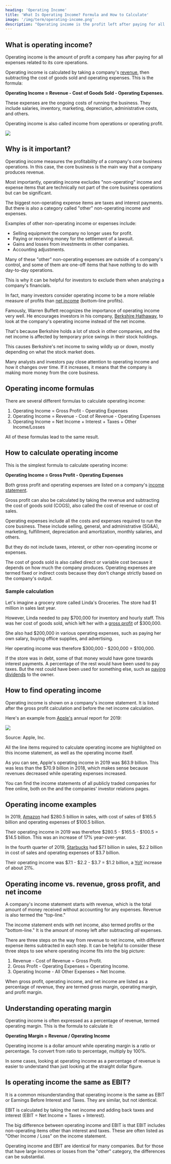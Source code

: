 ```yaml
---
heading: 'Operating Income'
title: 'What Is Operating Income? Formula and How to Calculate'
image: '/img/term/operating-income.png'
description: "Operating income is the profit left after paying for all expenses related to a company's core operations. It is a commonly used measure of profitability."
---
```


## What is operating income?

Operating income is the amount of profit a company has after paying for all expenses related to its core operations.

Operating income is calculated by taking a company's [revenue](/term/revenue/), then subtracting the cost of goods sold and operating expenses. This is the formula:

**Operating Income = Revenue - Cost of Goods Sold - Operating Expenses.**

These expenses are the ongoing costs of running the business. They include salaries, inventory, marketing, depreciation, administrative costs, and others.

Operating income is also called income from operations or operating profit.

<img
	src="/img/term/operating-income.png"
	text="Operating income formula"
	width={926}
	height={463}
	className="add-border"
/>

## Why is it important?

Operating income measures the profitability of a company's _core_ business operations. In this case, the core business is the main way that a company produces revenue.

Most importantly, operating income excludes "non-operating" income and expense items that are technically not part of the core business operations but can be significant.

The biggest non-operating expense items are taxes and interest payments. But there is also a category called "other" non-operating income and expenses.

Examples of other non-operating income or expenses include:

-  Selling equipment the company no longer uses for profit.
-  Paying or receiving money for the settlement of a lawsuit.
-  Gains and losses from investments in other companies.
-  Accounting adjustments.

Many of these "other" non-operating expenses are outside of a company's control, and some of them are one-off items that have nothing to do with day-to-day operations.

This is why it can be helpful for investors to exclude them when analyzing a company's financials.

In fact, many investors consider operating income to be a more reliable measure of profits than [net income](/term/net-income/) (bottom-line profits).

Famously, Warren Buffett recognizes the importance of operating income very well. He encourages investors in his company, [Berkshire Hathaway](/stocks/brk.b/), to look at the company's operating income instead of the net income.

That's because Berkshire holds a lot of stock in other companies, and the net income is affected by temporary price swings in their stock holdings.

This causes Berkshire's net income to swing wildly up or down, mostly depending on what the stock market does.

Many analysts and investors pay close attention to operating income and how it changes over time. If it increases, it means that the company is making more money from the core business.

## Operating income formulas

There are several different formulas to calculate operating income:

1. Operating Income = Gross Profit - Operating Expenses
2. Operating Income = Revenue - Cost of Revenue - Operating Expenses
3. Operating Income = Net Income + Interest + Taxes + Other Income/Losses

All of these formulas lead to the same result.

## How to calculate operating income

This is the simplest formula to calculate operating income:

**Operating Income = Gross Profit - Operating Expenses**

Both gross profit and operating expenses are listed on a company's [income statement](/term/income-statement/).

Gross profit can also be calculated by taking the revenue and subtracting the cost of goods sold (COGS), also called the cost of revenue or cost of sales.

Operating expenses include all the costs and expenses required to run the core business. These include selling, general, and administrative (SG&A), marketing, fulfillment, depreciation and amortization, monthly salaries, and others.

But they do not include taxes, interest, or other non-operating income or expenses.

The cost of goods sold is also called direct or variable cost because it depends on how much the company produces. Operating expenses are termed fixed or indirect costs because they don't change strictly based on the company's output.

### Sample calculation

Let's imagine a grocery store called Linda's Groceries. The store had $1 million in sales last year.

However, Linda needed to pay $700,000 for inventory and hourly staff. This was her cost of goods sold, which left her with a [gross profit](/term/gross-profit/) of $300,000.

She also had $200,000 in various operating expenses, such as paying her own salary, buying office supplies, and advertising.

Her operating income was therefore $300,000 - $200,000 = $100,000.

If the store was in debt, some of that money would have gone towards interest payments. A percentage of the rest would have been used to pay taxes. But the rest could have been used for something else, such as [paying dividends](/how-often-are-dividends-paid/) to the owner.

## How to find operating income

Operating income is shown on a company's income statement. It is listed after the gross profit calculation and before the net income calculation.

Here's an example from [Apple's](/stocks/aapl/) annual report for 2019:

<img
	src="/img/term/apple-operating-income.png"
	text="Apple income statement showing the operating income"
	width={926}
	height={463}
	loading="lazy"
	className="add-border"
/>

Source: Apple, Inc.

All the line items required to calculate operating income are highlighted on this income statement, as well as the operating income itself.

As you can see, Apple's operating income in 2019 was $63.9 billion. This was less than the $70.9 billion in 2018, which makes sense because revenues decreased while operating expenses increased.

You can find the income statements of all publicly traded companies for free online, both on the <External url="https://www.sec.gov/edgar/searchedgar/companysearch.html" text="SEC website" /> and the companies' investor relations pages.

## Operating income examples

In 2019, [Amazon](/stocks/amzn/) had $280.5 billion in sales, with cost of sales of $165.5 billion and operating expenses of $100.5 billion.

Their operating income in 2019 was therefore $280.5 - $165.5 - $100.5 = $14.5 billion. This was an increase of 17% year-over-year.

In the fourth quarter of 2019, [Starbucks](/stocks/sbux/) had $7.1 billion in sales, $2.2 billion in cost of sales and operating expenses of $3.7 billion.

Their operating income was $7.1 - $2.2 - $3.7 = $1.2 billion, a [YoY](/term/yoy-year-over-year/) increase of about 21%.

## Operating income vs. revenue, gross profit, and net income

A company's income statement starts with revenue, which is the total amount of money received without accounting for any expenses. Revenue is also termed the "top-line."

The income statement ends with net income, also termed profits or the "bottom-line." It is the amount of money left after subtracting *all* expenses.

There are three steps on the way from revenue to net income, with different expense items subtracted in each step. It can be helpful to consider these three steps to see where operating income fits into the big picture:

1. Revenue - Cost of Revenue = Gross Profit.
2. Gross Profit - Operating Expenses = Operating Income.
3. Operating Income - All Other Expenses = Net Income.

When gross profit, operating income, and net income are listed as a percentage of revenue, they are termed gross margin, operating margin, and profit margin.

## Understanding operating margin

Operating income is often expressed as a percentage of revenue, termed operating margin. This is the formula to calculate it:

**Operating Margin = Revenue / Operating Income**

Operating income is a dollar amount while operating margin is a ratio or percentage. To convert from ratio to percentage, multiply by 100%.

In some cases, looking at operating income as a percentage of revenue is easier to understand than just looking at the straight dollar figure.

## Is operating income the same as EBIT?

It is a common misunderstanding that operating income is the same as EBIT or Earnings Before Interest and Taxes. They are similar, but not identical.

EBIT is calculated by taking the net income and adding back taxes and interest (EBIT = Net Income + Taxes + Interest).

The big difference between operating income and EBIT is that EBIT includes non-operating items other than interest and taxes. These are often listed as "Other Income / Loss" on the income statement.

Operating income and EBIT are identical for many companies. But for those that have large incomes or losses from the "other" category, the differences can be substantial.
